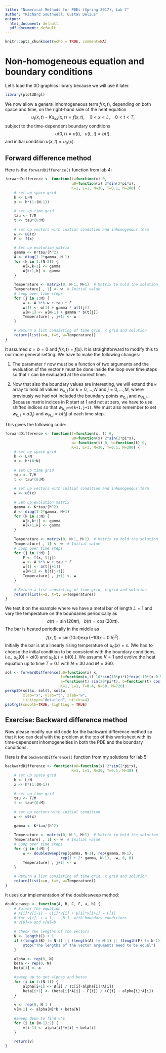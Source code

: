 ```yaml
---
title: "Numerical Methods for PDEs (Spring 2017), Lab 7"
author: "Richard Southwell, Gustav Delius"
output:
  html_document: default
  pdf_document: default
---
```


```r
knitr::opts_chunk$set(echo = TRUE, comment=NA)
```

# Non-homogeneous equation and boundary conditions

Let's load the 3D graphics library because we will use it later.
```r
library(plot3Drgl)
```

We now allow a general inhomogeneous term $f(x,t)$, depending on both space and
time, on the right-hand side of the heat equation
$$
u_{t}(x,t) - K u_{xx}(x,t) = f(x,t), \quad 0<x<L, \quad 0<t<T, 
$$
subject to the time-dependent boundary conditions
$$
u(0, t) = a(t), ~~~u(L, t) = b(t),
$$
and initial condition $u(x,t) = u_0(x)$.


## Forward difference method

Here is the `forwardDifference()` function from lab 4:

```r
forwardDifference <- function(f=function(x) 0,
                              u0=function(x) 2*sin(2*pi*x),
                              K=1, L=1, N=30, T=0.1, M=200) {
    # set up space grid
    h <- L/N
    x <- h*(1:(N-1))
    
    # set up time grid
    tau <- T/M
    t <- tau*(0:M)
    
    # set up vectors with initial condition and inhomogenous term
    w <- u0(x)
    F <- f(x)
    
    # Set up evolution matrix
    gamma <- K*tau/(h^2)
    A <- diag(1-2*gamma, N-1)
    for (k in 1:(N-2)) {
        A[k,k+1] <- gamma
        A[k+1,k] <- gamma
    }
    
    Temperature <- matrix(0, N-1, M+1)  # Matrix to hold the solution
    Temperature[ , 1] <- w  # Initial value
    # Loop over time steps
    for (j in 1:M) {
        w <- A %*% w + tau * F
        w[1] <- w[1] + gamma * a(t[j])
        w[N-1] <- w[N-1] + gamma * b(t[j])
        Temperature[ , j+1] <- w
    }
    
    # Return a list consisting of time grid, x grid and solution
    return(list(x=x, t=t, w=Temperature))
}
```

It assumed $a=b=0$ and $f(x,t)=f(x)$. It is straightforward to modify this to
our more general setting. We have to make the following changes:

1) The parameter `f` now must be a function of two arguments and the evaluation
of the vector `F` must be done inside the loop over time steps so that `f` can
be evaluated at the correct time.

2) Now that also the boundary values are interesting, we will extend the `w`
array to hold all values $w_{k,j}$ for $k=0,\dots,N$ and $j=0,\dots,M$, where
previously we had not included the boundary points $w_{0,j}$ and $w_{N,j}$.
Because matrix indices in R start at 1 and not at zero, we have to use shifted
indices so that $w_{k,j}=$`w[k+1,j+1]`. We must also remember to set
$w_{0,j}=a(t_j)$ and $w_{N,j}=b(t_j)$ at each time step.

This gives the following code:

```r
forwardDifference <- function(f=function(x, t) 0, 
                              u0=function(x) 2*sin(2*pi*x),
                              a= function(t) 0, b=function(t) 0,
                              K=1, L=1, N=30, T=0.1, M=200) {
    # set up space grid
    h <- L/N
    x <- h*(0:N)
    
    # set up time grid
    tau <- T/M
    t <- tau*(0:M)
    
    # set up vectors with initial condition and inhomogenous term
    w <- u0(x)
    
    # Set up evolution matrix
    gamma <- K*tau/(h^2)
    A <- diag(1-2*gamma, N+1)
    for (k in 1:N) {
        A[k,k+1] <- gamma
        A[k+1,k] <- gamma
    }
    
    Temperature <- matrix(0, N+1, M+1)  # Matrix to hold the solution
    Temperature[ , 1] <- w  # Initial value
    # Loop over time steps
    for (j in 1:M) {
        F <- f(x, t[j])
        w <- A %*% w + tau * F
        w[1] <- a(t[j+1])
        w[N+1] <- b(t[j+1])
        Temperature[ , j+1] <- w
    }
    
    # Return a list consisting of time grid, x grid and solution
    return(list(x=x, t=t, w=Temperature))
}
```

We test it on the example where we have a metal bar of length $L=1$ and
vary the temperature on the boundaries periodically as 
$$
a(t) = \sin(20\pi t), ~~~ b(t) = \cos(20\pi t).
$$
The bar is heated periodically in the middle as
$$
f(x,t) = \sin(10\pi t) \exp(-10(x-0.5)^2).
$$
Initially the bar is at a linearly rising temperature of $u_0(x)=x$. (We had
to choose the initial condition to be consistent with the boundary conditions,
i.e., $u_0(0)=a(0)$ and $u_0(L)=b(0)$.). We assume $K=1$ and evolve the heat
equation up to time $T=0.1$ with $N=30$ and $M=360$.
```r
sol <- forwardDifference(u0=function(x) x, 
                         f=function(x,t) 10*sin(10*pi*t)*exp(-10*(x-0.5)^2),
                         a=function(t) sin(20*pi*t), b=function(t) cos(20*pi*t),
                         K=1, L=1, T=0.4, N=30, M=720)
persp3D(sol$x, sol$t, sol$w,
        xlab="x", ylab="t", zlab="w",
        ticktype="detailed", nticks=4)
plotrgl(smooth=TRUE, lighting = TRUE)
```


## Exercise: Backward difference method
Now please modify our old code for the backward difference method so that it too can deal with the problem at the top of this worksheet with its time-dependent inhomogeneities in both the PDE and the boundary conditions.

Here is the `backwardDifference()` function from my solutions for lab 5:

```r
backwardDifference <- function(u0=function(x) 2*sin(2*pi*x), 
                              K=1, L=1, N=30, T=0.1, M=30) {
    # set up space grid
    h <- L/N
    x <- h*(1:(N-1))
    
    # set up time grid
    tau <- T/M
    t <- tau*(0:M)
    
    # set up vectors with initial condition
    w <- u0(x)
    
    gamma <- K*tau/(h^2)
    
    Temperature <- matrix(0, N-1, M+1)  # Matrix to hold the solution
    Temperature[ , 1] <- w  # Initial value
    # Loop over time steps
    for (j in 1:M) {
        w <- doublesweep(rep(gamma, N-1), rep(gamma, N-1), 
                         rep(1 + 2* gamma, N-1), -w, 0, 0)
        Temperature[ , j+1] <- w
    }
    
    # Return a list consisting of time grid, x grid and solution
    return(list(x=x, t=t, w=Temperature))
}
```

It uses our implementation of the doublesweep method:

```r
doublesweep <- function(A, B, C, F, a, b) {
    # Solves the equation 
    # A[i]*v[i-1] - C[i]*v[i] + B[i]*v[i+1] = F[i]
    # for v[i], i = 1,...,N-1, with boundary conditions
    # v[0]=a and v[N]=b
    
    # Check the lengths of the vectors
    N <- length(C) + 1
    if ((length(B) != N-1) || (length(A) != N-1) || (length(F) != N-1)) {
        stop("The lengths of the vector arguments need to be equal")
    }

    alpha <- rep(0, N)
    beta <- rep(0, N)
    beta[1] <- a
    
    #sweep up to get alphas and betas
    for (i in 1:(N-1)) {
        alpha[i+1] <- B[i] / (C[i]-alpha[i]*A[i])
        beta[i+1] <- (beta[i]*A[i] - F[i]) / (C[i] - alpha[i]*A[i])
    }
    
    v <- rep(0, N-1 )
    v[N-1] <- alpha[N]*b + beta[N]
    
    #sweep down to find v's
    for (i in (N-1):2) {
        v[i-1] <- alpha[i]*v[i] + beta[i]    
    }
    
    return(v)
}
```

